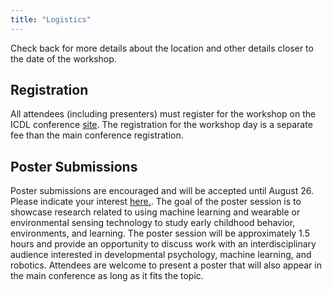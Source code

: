 ```yaml
---
title: "Logistics"
---
```


:::{.callout-tip title="More details coming soon"}
Check back for more details about the location and other details closer to the date of the workshop.
:::

## Registration

All attendees (including presenters) must register for the workshop on the ICDL conference [site](https://icdl2025.fel.cvut.cz/registration/). The registration for the workshop day is a separate fee than the main conference registration. 

## Poster Submissions

Poster submissions are encouraged and will be accepted until August 26. Please indicate your interest [here.](https://forms.gle/UKxeYWYwAzEa95Eu7). The goal of the poster session is to showcase research related to using machine learning and wearable or environmental sensing technology to study early childhood behavior, environments, and learning. The poster session will be approximately 1.5 hours and provide an opportunity to discuss work with an interdisciplinary audience interested in developmental psychology, machine learning, and robotics. Attendees are welcome to present a poster that will also appear in the main conference as long as it fits the topic.